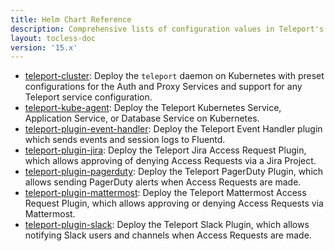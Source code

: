 ```yaml
---
title: Helm Chart Reference
description: Comprehensive lists of configuration values in Teleport's Helm charts
layout: tocless-doc
version: '15.x'
---
```


- [teleport-cluster](/docs/reference/helm-reference/teleport-cluster): Deploy the
  `teleport` daemon on Kubernetes with preset configurations for the Auth and
  Proxy Services and support for any Teleport service configuration.
- [teleport-kube-agent](/docs/reference/helm-reference/teleport-kube-agent): Deploy the
  Teleport Kubernetes Service, Application Service, or Database Service on
  Kubernetes.
- [teleport-plugin-event-handler](/docs/reference/helm-reference/teleport-plugin-event-handler):
  Deploy the Teleport Event Handler plugin which sends events and session logs
  to Fluentd.
- [teleport-plugin-jira](/docs/reference/helm-reference/teleport-plugin-jira): Deploy
  the Teleport Jira Access Request Plugin, which allows approving of denying
  Access Requests via a Jira Project.
- [teleport-plugin-pagerduty](/docs/reference/helm-reference/teleport-plugin-pagerduty):
  Deploy the Teleport PagerDuty Plugin, which allows sending PagerDuty alerts
  when Access Requests are made.
- [teleport-plugin-mattermost](/docs/reference/helm-reference/teleport-plugin-mattermost):
  Deploy the Teleport Mattermost Access Request Plugin, which allows approving
  or denying Access Requests via Mattermost.
- [teleport-plugin-slack](/docs/reference/helm-reference/teleport-plugin-slack): Deploy
  the Teleport Slack Plugin, which allows notifying Slack users and channels
  when Access Requests are made.
